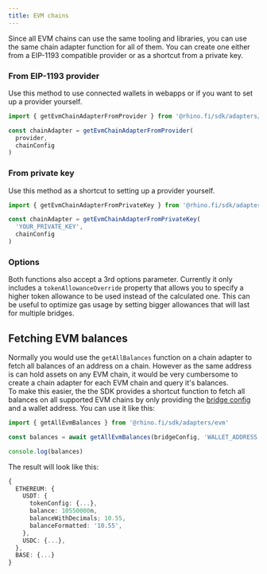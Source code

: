 ```yaml
---
title: EVM chains
---
```


Since all EVM chains can use the same tooling and libraries, you can use the same chain adapter function for all of them. You can create one either from a EIP-1193 compatible provider or as a shortcut from a private key.

### From EIP-1193 provider

Use this method to use connected wallets in webapps or if you want to set up a provider yourself.

```typescript
import { getEvmChainAdapterFromProvider } from '@rhino.fi/sdk/adapters/evm'

const chainAdapter = getEvmChainAdapterFromProvider(
  provider,
  chainConfig
)
```

### From private key

Use this method as a shortcut to setting up a provider yourself.

```typescript
import { getEvmChainAdapterFromPrivateKey } from '@rhino.fi/sdk/adapters/evm'

const chainAdapter = getEvmChainAdapterFromPrivateKey(
  'YOUR_PRIVATE_KEY',
  chainConfig
)
```

### Options

Both functions also accept a 3rd options parameter. Currently it only includes a `tokenAllowanceOverride` property that allows you to specify a higher token allowance to be used instead of the calculated one. This can be useful to optimize gas usage by setting bigger allowances that will last for multiple bridges.

## Fetching EVM balances

Normally you would use the `getAllBalances` function on a chain adapter to fetch all balances of an address on a chain. However as the same address is can hold assets on any EVM chain, it would be very cumbersome to create a chain adapter for each EVM chain and query it's balances.  
To make this easier, the the SDK provides a shortcut function to fetch all balances on all supported EVM chains by only providing the [bridge config](/sdk/concepts#bridge-and-chain-configs) and a wallet address. You can use it like this:

```typescript
import { getAllEvmBalances } from '@rhino.fi/sdk/adapters/evm'

const balances = await getAllEvmBalances(bridgeConfig, 'WALLET_ADDRESS')

console.log(balances)
```

The result will look like this:

```typescript
{
  ETHEREUM: {
    USDT: {
      tokenConfig: {...},
      balance: 10550000n,
      balanceWithDecimals; 10.55,
      balanceFormatted: '10.55',
    },
    USDC: {...},
  },
  BASE: {...}
}
```
